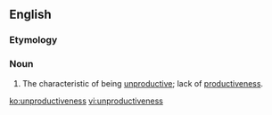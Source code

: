 ==English==

===Etymology===
{{suffix|en|unproductive|ness}}

===Noun===
{{en-noun|-}}

# The characteristic of being [[unproductive]]; lack of [[productiveness]].

[[ko:unproductiveness]]
[[vi:unproductiveness]]